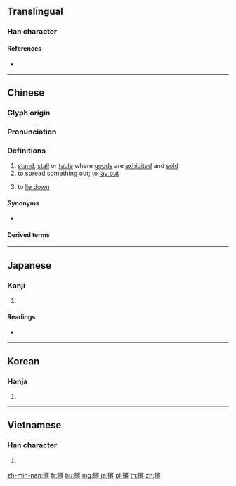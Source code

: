 {{character info/new}}
{{also|摊}}
==Translingual==

===Han character===
{{Han char|rn=64|rad=手|as=19|sn=22|four=50014|canj=QTOG|ids=⿰扌難}}

====References====
* {{Han ref|kx=0464.190|dkj=13033|dj=0813.170|hdz=31989.040|uh=6524|ud=25892|bh=C575|bd=50549}}

----

==Chinese==
{{zh-forms|s=摊}}

===Glyph origin===
{{Han etym}}

===Pronunciation===
{{zh-pron
|m=tān
|c=taan1
|h=pfs=
|md=
|mn=qz,xm,zz:than/thoaⁿ
|mn_note=than - literary; thoaⁿ - vernacular
|w=
|mc=y
|oc=y
|cat=n,v
}}

===Definitions===
{{zh-noun}}

# [[stand]], [[stall]] or [[table]] where [[goods]] are [[exhibit]]ed and [[sell|sold]]
# to spread something out; to [[lay out]]
# {{lb|zh|Cantonese}} to [[lie down]]
#: {{zh-x|攤 喺 地下{haa6-2}|to '''lie down''' on the ground|C}}

====Synonyms====
* {{sense|Cantonese: to lie down}} {{zh-l|躺}}

====Derived terms====
{{zh-der|地攤貨|分攤|均攤|公攤|卦攤兒|報攤|地攤|冷攤|擺攤子|攤手攤腳|爛攤子|攤售|攤簧|攤子|攤錢|攤飯|攤黃菜|擺攤兒|攤平法|攤破|攤位|攤場|攤檔|擺地攤|攤賠|攤平|擺攤|攤手|番攤館|攤分|檳榔攤|書報攤|攤派|攤販|散攤子|流動攤販|搖攤|攤還|攤認|書攤|攤開|攤了人命|攤牌|收攤|攤了事|老虎攤兒|菜攤|麵攤子|路邊攤|門攤銀|趕搶攤|舊貨攤|茶攤兒|鋪攤|舊書攤|舊攤子}}

{{zh-cat|Business}}

----

==Japanese==

===Kanji===
{{ja-kanji|grade=|rs=手19}}

# {{defn|lang=ja|sort=手19}}

====Readings====
* {{ja-readings|on=[[たん]] (tan), [[だん]] (dan), [[だ]] (da)|kun=[[ひらく]] (hiraku), [[ゆるやか]] (yuruyaka)}}

----

==Korean==

===Hanja===
{{ko-hanja|hangeul=탄|eumhun=|rv=tan|mr=t'an|y=than}}

# {{defn|lang=ko|sort=手19}}

----

==Vietnamese==

===Han character===
{{vi-hantu|[[nặn]], [[nắn]], [[than]], [[thán]]|rs=手19}}

# {{defn|lang=vi|sort=手19}}

[[zh-min-nan:攤]]
[[fr:攤]]
[[hu:攤]]
[[mg:攤]]
[[ja:攤]]
[[pl:攤]]
[[th:攤]]
[[zh:攤]]